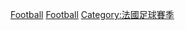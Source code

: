 {{CatRel|2014–15年法國足球|2016–17年法國足球}} 

[[Category:2016年法國體育|Football]]
[[Category:2015年法國體育|Football]]
[[Category:法國足球賽季|Category:法國足球賽季]]
